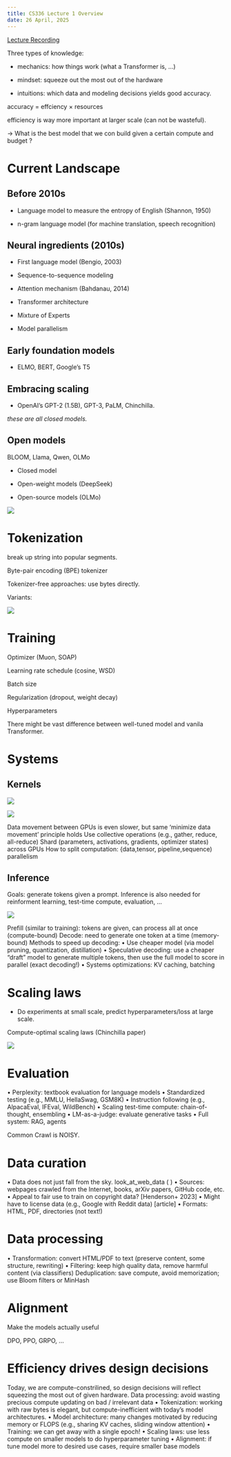 ```yaml
---
title: CS336 Lecture 1 Overview
date: 26 April, 2025
---
```


[Lecture Recording](https://www.youtube.com/watch?v=SQ3fZ1sAqXI&t=25s)

Three types of knowledge:

- mechanics: how things work (what a Transformer is, ...)

- mindset: squeeze out the most out of the hardware

- intuitions: which data and modeling decisions yields good accuracy.

accuracy = effciency $\times$ resources

efficiency is way more important at larger scale (can not be wasteful).

-> What is the best model that we con build given a certain compute and budget ?

# Current Landscape

## Before 2010s

- Language model to measure the entropy of English (Shannon, 1950)

- n-gram language model (for machine translation, speech recognition)

## Neural ingredients (2010s)

- First language model (Bengio, 2003)

- Sequence-to-sequence modeling

- Attention mechanism (Bahdanau, 2014)

- Transformer architecture

- Mixture of Experts

- Model parallelism

## Early foundation models

- ELMO, BERT, Google's T5

## Embracing scaling

- OpenAI's GPT-2 (1.5B), GPT-3, PaLM, Chinchilla.

*these are all closed models.*

## Open models

BLOOM, Llama, Qwen, OLMo

- Closed model

- Open-weight models (DeepSeek)

- Open-source models (OLMo)

![](assets/figs/design.png)

# Tokenization

break up string into popular segments.

Byte-pair encoding (BPE) tokenizer

Tokenizer-free approaches: use bytes directly.

Variants:

![](assets/figs/variants.png)

# Training

Optimizer (Muon, SOAP)

Learning rate schedule (cosine, WSD)

Batch size

Regularization (dropout, weight decay)

Hyperparameters

There might be vast difference between well-tuned model and vanila Transformer.

# Systems

## Kernels

![](assets/figs/gpu-analogy.png)

![](assets/figs/parallelism.png)

Data movement between GPUs is even slower, but same 'minimize data movement' principle holds
Use collective operations (e.g., gather, reduce, all-reduce)
Shard (parameters, activations, gradients, optimizer states) across GPUs How to split computation: {data,tensor, pipeline,sequence) parallelism

## Inference

Goals: generate tokens given a prompt.
Inference is also needed for reinforment learning, test-time compute, evaluation, ...

![](assets/figs/inference.png)

Prefill (similar to training): tokens are given, can process all at once (compute-bound)
Decode: need to generate one token at a time (memory-bound)
Methods to speed up decoding:
• Use cheaper model (via model pruning, quantization, distillation)
• Speculative decoding: use a cheaper "draft" model to generate multiple tokens, then use the full model to score in parallel (exact decoding!)
• Systems optimizations: KV caching, batching

# Scaling laws

- Do experiments at small scale, predict hyperparameters/loss at large scale.

Compute-optimal scaling laws (Chinchilla paper)

![](assets/figs/chinchila.png)

# Evaluation

• Perplexity: textbook evaluation for language models
• Standardized testing (e.g., MMLU, HellaSwag, GSM8K)
• Instruction following (e.g., AlpacaEval, IFEval, WildBench)
• Scaling test-time compute: chain-of-thought, ensembling
• LM-as-a-judge: evaluate generative tasks
• Full system: RAG, agents

Common Crawl is NOISY.

# Data curation

• Data does not just fall from the sky.
look_at_web_data ( )
• Sources: webpages crawled from the Internet, books, arXiv papers, GitHub code, etc.
• Appeal to fair use to train on copyright data? [Henderson+ 2023]
• Might have to license data (e.g., Google with Reddit data) [article]
• Formats: HTML, PDF, directories (not text!)

# Data processing

• Transformation: convert HTML/PDF to text (preserve content, some structure, rewriting)
• Filtering: keep high quality data, remove harmful content (via classifiers)
Deduplication: save compute, avoid memorization; use Bloom filters or MinHash

# Alignment

Make the models actually useful

DPO, PPO, GRPO, ...

# Efficiency drives design decisions
Today, we are compute-constrilined, so design decisions will reflect squeezing the most out of given hardware.
Data processing: avoid wasting precious compute updating on bad / irrelevant data
• Tokenization: working with raw bytes is elegant, but compute-inefficient with today's model architectures.
• Model architecture: many changes motivated by reducing memory or FLOPS (e.g., sharing KV caches, sliding window attention)
• Training: we can get away with a single epoch!
• Scaling laws: use less compute on smaller models to do hyperparameter tuning
• Alignment: if tune model more to desired use cases, require smaller base models